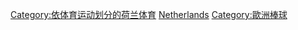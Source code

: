 {{Commons cat|Baseball in the Netherlands}}
[[Category:依体育运动划分的荷兰体育|Category:依体育运动划分的荷兰体育]]
[[Category:各国棒球|Netherlands]]
[[Category:歐洲棒球|Category:歐洲棒球]]